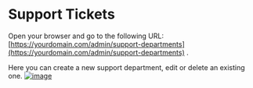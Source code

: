 # Support Tickets

Open your browser and go to the following URL: [https://yourdomain.com/admin/support-departments](https://yourdomain.com/admin/support-departments) .

Here you can create a new support department, edit or delete an existing one.
[![image](https://www.linkpicture.com/q/Screenshot-from-2023-03-05-14-05-37.png)](https://www.linkpicture.com/view.php?img=LPic64044d5ac56a11930710842)